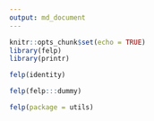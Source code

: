 ```yaml
---
output: md_document
---
```


```r
knitr::opts_chunk$set(echo = TRUE)
library(felp)
library(printr)
```

```r
felp(identity)
```

```r
felp(felp:::dummy)
```

```r
felp(package = utils)
```

